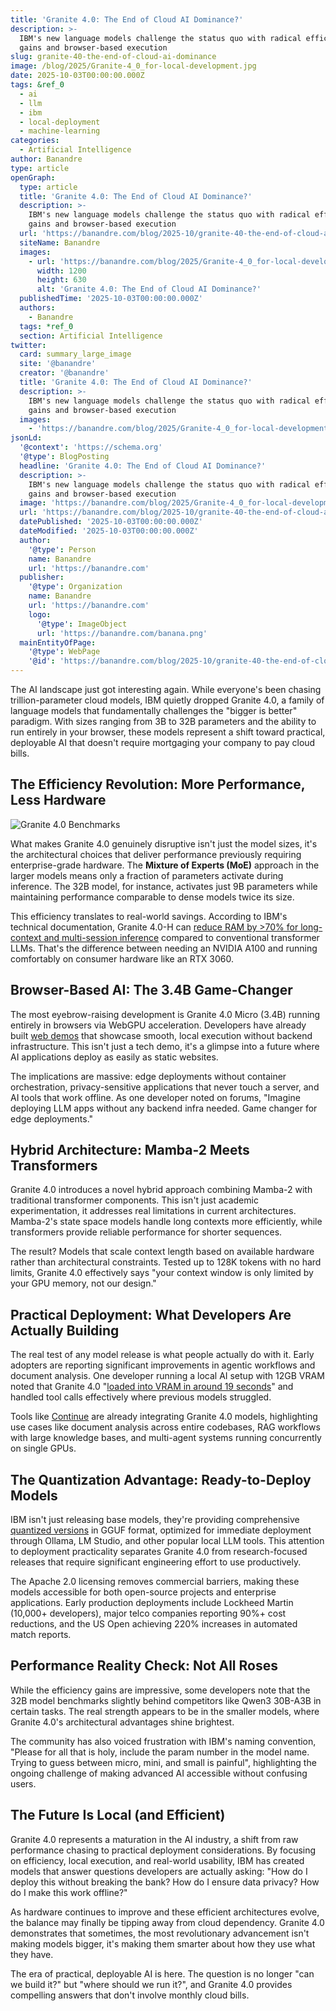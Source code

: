 ```yaml
---
title: 'Granite 4.0: The End of Cloud AI Dominance?'
description: >-
  IBM's new language models challenge the status quo with radical efficiency
  gains and browser-based execution
slug: granite-40-the-end-of-cloud-ai-dominance
image: /blog/2025/Granite-4_0_for-local-development.jpg
date: 2025-10-03T00:00:00.000Z
tags: &ref_0
  - ai
  - llm
  - ibm
  - local-deployment
  - machine-learning
categories:
  - Artificial Intelligence
author: Banandre
type: article
openGraph:
  type: article
  title: 'Granite 4.0: The End of Cloud AI Dominance?'
  description: >-
    IBM's new language models challenge the status quo with radical efficiency
    gains and browser-based execution
  url: 'https://banandre.com/blog/2025-10/granite-40-the-end-of-cloud-ai-dominance'
  siteName: Banandre
  images:
    - url: 'https://banandre.com/blog/2025/Granite-4_0_for-local-development.jpg'
      width: 1200
      height: 630
      alt: 'Granite 4.0: The End of Cloud AI Dominance?'
  publishedTime: '2025-10-03T00:00:00.000Z'
  authors:
    - Banandre
  tags: *ref_0
  section: Artificial Intelligence
twitter:
  card: summary_large_image
  site: '@banandre'
  creator: '@banandre'
  title: 'Granite 4.0: The End of Cloud AI Dominance?'
  description: >-
    IBM's new language models challenge the status quo with radical efficiency
    gains and browser-based execution
  images:
    - 'https://banandre.com/blog/2025/Granite-4_0_for-local-development.jpg'
jsonLd:
  '@context': 'https://schema.org'
  '@type': BlogPosting
  headline: 'Granite 4.0: The End of Cloud AI Dominance?'
  description: >-
    IBM's new language models challenge the status quo with radical efficiency
    gains and browser-based execution
  image: 'https://banandre.com/blog/2025/Granite-4_0_for-local-development.jpg'
  url: 'https://banandre.com/blog/2025-10/granite-40-the-end-of-cloud-ai-dominance'
  datePublished: '2025-10-03T00:00:00.000Z'
  dateModified: '2025-10-03T00:00:00.000Z'
  author:
    '@type': Person
    name: Banandre
    url: 'https://banandre.com'
  publisher:
    '@type': Organization
    name: Banandre
    url: 'https://banandre.com'
    logo:
      '@type': ImageObject
      url: 'https://banandre.com/banana.png'
  mainEntityOfPage:
    '@type': WebPage
    '@id': 'https://banandre.com/blog/2025-10/granite-40-the-end-of-cloud-ai-dominance'
---
```


The AI landscape just got interesting again. While everyone's been chasing trillion-parameter cloud models, IBM quietly dropped Granite 4.0,  a family of language models that fundamentally challenges the "bigger is better" paradigm. With sizes ranging from 3B to 32B parameters and the ability to run entirely in your browser, these models represent a shift toward practical, deployable AI that doesn't require mortgaging your company to pay cloud bills.

## The Efficiency Revolution: More Performance, Less Hardware

![Granite 4.0 Benchmarks](/blog/2025/Granite-4_0_benchmarks.jpg)


What makes Granite 4.0 genuinely disruptive isn't just the model sizes,  it's the architectural choices that deliver performance previously requiring enterprise-grade hardware. The **Mixture of Experts (MoE)** approach in the larger models means only a fraction of parameters activate during inference. The 32B model, for instance, activates just 9B parameters while maintaining performance comparable to dense models twice its size.

This efficiency translates to real-world savings. According to IBM's technical documentation, Granite 4.0-H can [reduce RAM by >70% for long-context and multi-session inference](https://www.ibm.com/new/announcements/ibm-granite-4-0-hyper-efficient-high-performance-hybrid-models) compared to conventional transformer LLMs. That's the difference between needing an NVIDIA A100 and running comfortably on consumer hardware like an RTX 3060.

## Browser-Based AI: The 3.4B Game-Changer

The most eyebrow-raising development is Granite 4.0 Micro (3.4B) running entirely in browsers via WebGPU acceleration. Developers have already built [web demos](https://huggingface.co/spaces/ibm-granite/Granite-4.0-WebGPU) that showcase smooth, local execution without backend infrastructure. This isn't just a tech demo,  it's a glimpse into a future where AI applications deploy as easily as static websites.

The implications are massive: edge deployments without container orchestration, privacy-sensitive applications that never touch a server, and AI tools that work offline. As one developer noted on forums, "Imagine deploying LLM apps without any backend infra needed. Game changer for edge deployments."

## Hybrid Architecture: Mamba-2 Meets Transformers

Granite 4.0 introduces a novel hybrid approach combining Mamba-2 with traditional transformer components. This isn't just academic experimentation,  it addresses real limitations in current architectures. Mamba-2's state space models handle long contexts more efficiently, while transformers provide reliable performance for shorter sequences.

The result? Models that scale context length based on available hardware rather than architectural constraints. Tested up to 128K tokens with no hard limits, Granite 4.0 effectively says "your context window is only limited by your GPU memory, not our design."

## Practical Deployment: What Developers Are Actually Building

The real test of any model release is what people actually do with it. Early adopters are reporting significant improvements in agentic workflows and document analysis. One developer running a local AI setup with 12GB VRAM noted that Granite 4.0 "[loaded into VRAM in around 19 seconds](https://huggingface.co/collections/ibm-granite/granite-40-language-models-6811a18b820ef362d9e5a82c)" and handled tool calls effectively where previous models struggled.


Tools like [Continue](https://blog.continue.dev/granite-4-models-available-on-continue/) are already integrating Granite 4.0 models, highlighting use cases like document analysis across entire codebases, RAG workflows with large knowledge bases, and multi-agent systems running concurrently on single GPUs.

## The Quantization Advantage: Ready-to-Deploy Models

IBM isn't just releasing base models,  they're providing comprehensive [quantized versions](https://huggingface.co/collections/ibm-granite/granite-quantized-models-67f944eddd16ff8e057f115c) in GGUF format, optimized for immediate deployment through Ollama, LM Studio, and other popular local LLM tools. This attention to deployment practicality separates Granite 4.0 from research-focused releases that require significant engineering effort to use productively.

The Apache 2.0 licensing removes commercial barriers, making these models accessible for both open-source projects and enterprise applications. Early production deployments include Lockheed Martin (10,000+ developers), major telco companies reporting 90%+ cost reductions, and the US Open achieving 220% increases in automated match reports.

## Performance Reality Check: Not All Roses

While the efficiency gains are impressive, some developers note that the 32B model benchmarks slightly behind competitors like Qwen3 30B-A3B in certain tasks. The real strength appears to be in the smaller models, where Granite 4.0's architectural advantages shine brightest.

The community has also voiced frustration with IBM's naming convention,  "Please for all that is holy, include the param number in the model name. Trying to guess between micro, mini, and small is painful",  highlighting the ongoing challenge of making advanced AI accessible without confusing users.

## The Future Is Local (and Efficient)

Granite 4.0 represents a maturation in the AI industry,  a shift from raw performance chasing to practical deployment considerations. By focusing on efficiency, local execution, and real-world usability, IBM has created models that answer questions developers are actually asking: "How do I deploy this without breaking the bank? How do I ensure data privacy? How do I make this work offline?"


As hardware continues to improve and these efficient architectures evolve, the balance may finally be tipping away from cloud dependency. Granite 4.0 demonstrates that sometimes, the most revolutionary advancement isn't making models bigger,  it's making them smarter about how they use what they have.

The era of practical, deployable AI is here. The question is no longer "can we build it?" but "where should we run it?",  and Granite 4.0 provides compelling answers that don't involve monthly cloud bills.
